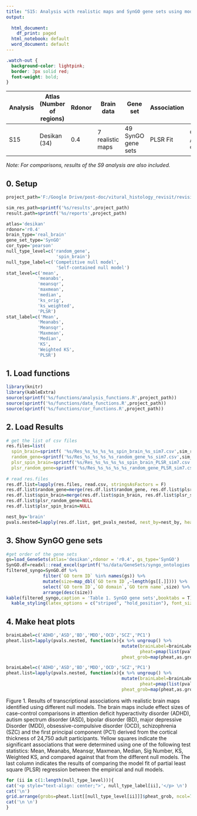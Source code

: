```yaml
---
title: "S15: Analysis with realistic maps and SynGO gene sets using model fit of partial least square (PLS) regression"
output:
  
  html_document:
    df_print: paged
  html_notebook: default
  word_document: default
---
```


```css
.watch-out {
  background-color: lightpink;
  border: 3px solid red;
  font-weight: bold;
}
```

| Analysis | Atlas (Number of regions) | Rdonor | Brain data                            | Gene set                | Association          | Null model type        | Aggregation method                      |
|----------|--------------------------|--------|---------------------------------------|-------------------------|-----------------------|------------------------|-----------------------------------------|
| S15     | Desikan (34)             | 0.4    | 7 realistic maps | 49 SynGO gene sets | PLSR Fit   | Competitive / Self-contained  | NA |

*Note: For comparisons, results of the S9 analysis are also included.*


## 0. Setup
```r
project_path='F:/Google Drive/post-doc/vitural_histology_revisit/revision_code'

sim_res_path=sprintf('%s/results',project_path)
result.path=sprintf('%s/reports',project_path)

atlas='desikan'
rdonor='r0.4'
brain_type='real_brain'
gene_set_type='SynGO'
cor_type='pearson'
null_type_level=c('random_gene',
                   'spin_brain')
null_type_label=c('Competitive null model',
                   'Self-contained null model')
stat_level=c('mean',
            'meanabs',
            'meansqr',
            'maxmean',
            'median',
            'ks_orig',
            'ks_weighted',
            'PLSR')
stat_label=c('Mean',
            'Meanabs',
            'Meansqr',
            'Maxmean',
            'Median',
            'KS',
            'Weighted KS',
            'PLSR')
```

## 1. Load functions

```r
library(knitr)
library(kableExtra)
source(sprintf('%s/functions/analysis_functions.R',project_path))
source(sprintf('%s/functions/data_functions.R',project_path))
source(sprintf('%s/functions/cor_functions.R',project_path))
```

## 2. Load Results
```r

# get the list of csv files
res.files=list(
  spin_brain=sprintf( '%s/Res_%s_%s_%s_%s_spin_brain_%s_sim7.csv',sim_res_path,atlas,rdonor,brain_type,gene_set_type,cor_type),
  random_gene=sprintf('%s/Res_%s_%s_%s_%s_random_gene_%s_sim7.csv',sim_res_path,atlas,rdonor,brain_type,gene_set_type,cor_type),
  plsr_spin_brain=sprintf('%s/Res_%s_%s_%s_%s_spin_brain_PLSR_sim7.csv',sim_res_path,atlas,rdonor,brain_type,gene_set_type),
  plsr_random_gene=sprintf('%s/Res_%s_%s_%s_%s_random_gene_PLSR_sim7.csv',sim_res_path,atlas,rdonor,brain_type,gene_set_type))
 
# read res.files
res.df.list=lapply(res.files, read.csv, stringsAsFactors = F)
res.df.list$random_gene=merge(res.df.list$random_gene, res.df.list$plsr_random_gene, by=c('geneSet','sim_brain'))
res.df.list$spin_brain=merge(res.df.list$spin_brain, res.df.list$plsr_spin_brain, by=c('geneSet','sim_brain'))
res.df.list$plsr_random_gene=NULL
res.df.list$plsr_spin_brain=NULL

nest_by='brain'
pvals.nested=lapply(res.df.list, get_pvals_nested, nest_by=nest_by, heat_plot=F)
```

## 3. Show SynGO gene sets
```r
#get order of the gene sets
gs=load_GeneSets(atlas='desikan',rdonor = 'r0.4', gs_type='SynGO')
SynGO.df=readxl::read_excel(sprintf('%s/data/GeneSets/syngo_ontologies.xlsx',project_path))
filtered_syngo=SynGO.df %>% 
              filter(`GO term ID` %in% names(gs)) %>% 
              mutate(size=map_dbl(`GO term ID`,~length(gs[[.]]))) %>% 
              select(`GO term ID`,`GO domain`,`GO term name`,size) %>%
              arrange(desc(size))
kable(filtered_syngo,caption = 'Table 1. SynGO gene sets',booktabs = T) %>% 
  kable_styling(latex_options = c("striped", "hold_position"), font_size = 10)
```

## 4. Make heat plots
```r
brainLabel=c('ADHD','ASD','BD','MDD','OCD','SCZ','PC1')
pheat.list=lapply(pvals.nested, function(x){x %>% ungroup() %>% 
                                            mutate(brainLabel=brainLabel,
                                                   pheat=pmap(list(pvals,brainLabel,list(filtered_syngo$`GO term ID`),list(stat_level),list(stat_label)),heat_plot_pvals_df), # use list to recycle fixed argument
                                            pheat_grob=map(pheat,as.grob))})
```
```r
brainLabel=c('ADHD','ASD','BD','MDD','OCD','SCZ','PC1')
pheat.list=lapply(pvals.nested, function(x){x %>% ungroup() %>% 
                                            mutate(brainLabel=brainLabel,
                                                   pheat=pmap(list(pvals,brainLabel,list(filtered_syngo$`GO term ID`),list(stat_level),list(stat_label)),heat_plot_pvals_df), # use list to recycle fixed argument
                                            pheat_grob=map(pheat,as.grob))})
```

Figure 1. Results of transcriptional associations with realistic brain maps identified using different null models. The brain maps include effect sizes of case-control comparisons in attention deficit hyperactivity disorder (ADHD), autism spectrum disorder (ASD), bipolar disorder (BD), major depressive Disorder (MDD), obsessive-compulsive disorder  (OCD), schizophrenia (SZC) and the first principal component (PC1) derived from the cortical thickness of 24,750 adult participants. Yellow squares indicate the significant associations that were determined using one of the following test statistics: Mean, Meanabs, Meansqr, Maxmean, Median, Sig Number, KS, Weighted KS, and compared against that from the different null models. The last column indicates the results of comparing the model fit of partial least square (PLSR) regression between the empirical and null models. 

```r

for (ii in c(1:length(null_type_level))){
cat('<p style="text-align: center;">', null_type_label[ii],'</p> \n')
cat('\n')
grid.arrange(grobs=pheat.list[[null_type_level[ii]]]$pheat_grob, ncol=7)
cat('\n \n')
}
```

